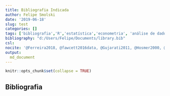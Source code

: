 ```yaml
---
title: Bibliografia Indicada
author: Felipe Smolski
date: '2019-06-18'
slug: test
categories: []
tags: ['bibliografia','R','estatística','econometria', 'análise de dados']
bibliography: "d:/Users/Felipe/Documents/library.bib"
csl: 
nocite: '@Ferreira2018, @fawcett2016data, @Gujarati2011, @Hosmer2000, @Amaral2016, @sartoris2003, @Siegel2017, @morettin1986, @R-bookdown, @teamrstudio, @Silva2016c, @Hair2009, @Goldschmidt2015'
output:
  md_document
---
```

```r
knitr::opts_chunk$set(collapse = TRUE)
```

## Bibliografia






